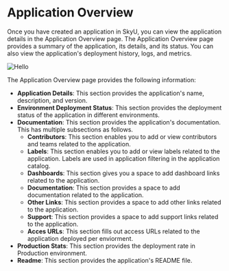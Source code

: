 


# Application Overview

Once you have created an application in SkyU, you can view the application details in the Application Overview page. The Application Overview page provides a summary of the application, its details, and its status. You can also view the application's deployment history, logs, and metrics.


<Image src="/assets/images/applications/app-overview.png" alt="Hello" width={1000} height={500}  />

The Application Overview page provides the following information:

- **Application Details**: This section provides the application's name, description, and version.
- **Environment Deployment Status**: This section provides the deployment status of the application in different environments.
- **Documentation**: This section provides the application's documentation. This has multiple subsections as follows.
  - **Contributors**: This section enables you to add or view contributors and teams related to the application.
  - **Labels**: This section enables you to add or view labels related to the application. Labels are used in application filtering in the application catalog.
  - **Dashboards**: This section gives you a space to add dashboard links related to the application.
  - **Documentation**: This section provides a space to add documentation related to the application.
  - **Other Links**: This section provides a space to add other links related to the application.
  - **Support**: This section provides a space to add support links related to the application.
  - **Acces URLs**: This section fills out access URLs related to the application deployed per enviorment.
- **Production Stats**: This section provides the deployment rate in Production environment.
- **Readme**: This section provides the application's README file.